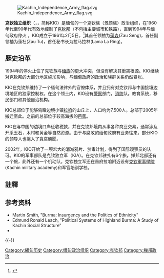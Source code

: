 {{refimprove|time=2017-04-07T08:29:12+00:00}}
{{Infobox organization
| name          = 克钦独立组织
| bgcolor       = <!-- header background colour -->
| fgcolor       = <!-- header text colour -->
| image         = KIO coat of arms.PNG
| image_border  =
| size          = 150px
| alt           =
| caption       = 克钦独立组织图章
| map           = MyanmarKachin.png
| msize         = 100px
| malt          =
| mcaption      = 克钦邦
| map2          =
| abbreviation  = KIO
| motto         =
| predecessor   =
| successor     =
| formation     = {{Start date|df=yes|1961|2|5}}
| extinction    =
| type          = 政治组织
| status        =
| purpose       = [[文蚌民族|克钦人民]]的平等权利
| headquarters  =
| location      =
| coords        =
| region_served =
| membership    =
| language      = [[景颇语|景颇语]]
| general       =
| leader_title  =主席
| leader_name   =[[恩版腊|恩版腊]]<ref name="Kumbun">{{cite news|last1=Kumbun|first1=Joe|title=Analysis: KIO Kicks Off New Year with New Leadership|url=https://www.irrawaddy.com/news/burma/analysis-kio-kicks-off-new-year-new-leadership.html|access-date=14 March 2018|work=The Irrawaddy|date=2 January 2018|archive-date=2018-03-14|archive-url=https://web.archive.org/web/20180314061848/https://www.irrawaddy.com/news/burma/analysis-kio-kicks-off-new-year-new-leadership.html|dead-url=no}}</ref>
| leader_title2 =副主席
| leader_name2  =Gun Maw<br>Zong Buk Htan
| leader_title3 =
| leader_name3  =
| leader_title4 =
| leader_name4  =
| key_people    =
| main_organ    =
| parent_organisation =
| affiliations  = [[克钦独立军|克钦独立军]]
| budget        =
| num_staff     =
| num_volunteers =
| website       =
| remarks       =
| former name   =
}}
[[File:Kachin_Independence_Army_flag.svg|thumb]]

'''克钦独立组织'''（{{lang-my|ကချင်လွတ်လပ်ရေး အဖွဲ့ချုပ်<!--UNICODE ONLY, NO ZAWGYI-->}}，{{lang-en|Kachin Independence Organisation}}，简称KIO）是缅甸的一个克钦族（景颇族）政治组织，在1960年代至90年代有效地控制了[[克钦邦|克钦邦]]（不包括主要城市和铁路），直到1994年与缅甸政府停火 。KIO成立于1961年2月5日，<ref name="Smith">{{cite book|last1=Smith|first1=Martin|title=Burma: Insurgency and the politics of ethnicity|date=1991|publisher=Zed Books|location=London|isbn=0862328683|edition=2. impr.|url=https://books.google.com/books?id=s4NuAAAAMAAJ|access-date=2021-12-08|archive-date=2021-12-06|archive-url=https://web.archive.org/web/20211206075316/https://books.google.com/books?id=s4NuAAAAMAAJ|dead-url=no}}</ref>其首任领袖为[[藻森|藻森]](Zau Seng)，首任副领袖为藻杜(Zau Tu)，首任秘书长为拉马拉林(Lama La Ring)。

==歷史沿革==
1994年的停火止住了克钦族与[[缅族|缅族]]的更大冲突，但没有解决其衝突根源。KIO继续对克钦邦的大部分地区施加影响，与缅甸政府的政治和族群关系仍然紧张。

KIO在克钦邦维持了一个缅甸法律外的官僚体系，并且拥有对克钦邦与中国接壤边境地区的独家控制权。在这个领土内，KIO设有[[警察|警察]]部门，[[消防|消防]]队，教育系统，移民部门和其他自治机构。

KIO总部位于能够俯瞰边境小镇[[拉咱|拉咱]]的山丘上，人口约为7,500人。总部于2005年搬迁至此。之前的总部位于较高海拔的[[芭蕉_(克钦邦)|芭蕉]]。

KIO在与中国的边境口岸征收税款，并在克钦邦境内从事各种商业交易，通常涉及开采玉石，木材和黄金等自然资源。由于与腐敗的缅甸政府有业务往来，部分KIO的领导人也捲入了貪腐醜聞。

2002年，KIO开始了一项宏大的消滅鸦片、禁毒计划，得到了国际观察员的认可。KIO的军事部队是克钦独立军（KIA）。在克钦邦驻扎有6个旅，掸邦北部还有一个旅，此外还有一个机动队。克钦独立军还在首府拉咱附近设有[[克钦軍事學院|克钦軍事學院]](Kachin military academy)和军官培训学校。

==註釋==
{{reflist}}

==参考资料==
{{refbegin}}
* Martin Smith, "Burma: Insurgency and the Politics of Ethnicity"
* Edmund Ronald Leach, "Political Systems of Highland Burma: A Study of Kachin Social Structure"
* {{Citation |last=Leithead |first=Alastair |date=22 February 2010 |url=http://news.bbc.co.uk/2/hi/asia-pacific/8528985.stm |title=Burma's Kachin army prepares for civil war |publisher=BBC |accessdate=2021-12-08 |archive-date=2021-10-20 |archive-url=https://web.archive.org/web/20211020034951/http://news.bbc.co.uk/2/hi/asia-pacific/8528985.stm |dead-url=no }}
{{refend}}
{{-}}
{{缅甸反政府武装|state=coollapsed}}

[[Category:緬甸历史|Category:緬甸历史]]
[[Category:缅甸政治组织|Category:缅甸政治组织]]
[[Category:克钦邦|Category:克钦邦]]
[[Category:掸邦政治|Category:掸邦政治]]
